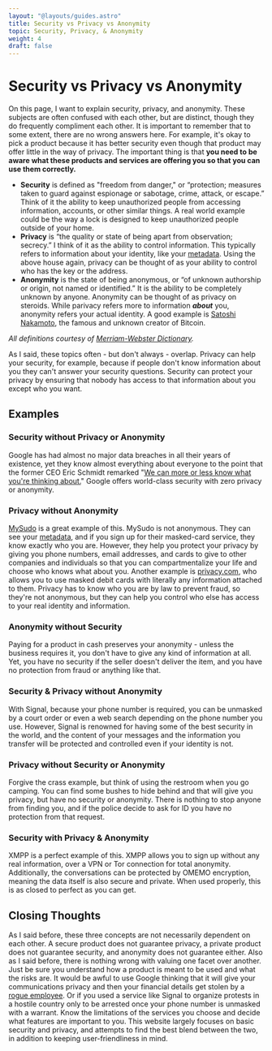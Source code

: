 ```yaml
---
layout: "@layouts/guides.astro"
title: Security vs Privacy vs Anonymity
topic: Security, Privacy, & Anonymity
weight: 4
draft: false
---
```



# Security vs Privacy vs Anonymity

On this page, I want to explain security, privacy, and anonymity. These subjects are often confused with each other, but are distinct, though they do frequently compliment each other. It is important to remember that to some extent, there are no wrong answers here. For example, it's okay to pick a product because it has better security even though that product may offer little in the way of privacy. The important thing is that **you need to be aware what these products and services are offering you so that you can use them correctly.**

<Highlighting>

- **Security** is defined as "freedom from danger," or “protection; measures taken to guard against espionage or sabotage, crime, attack, or escape.” Think of it the ability to keep unauthorized people from accessing information, accounts, or other similar things. A real world example could be the way a lock is designed to keep unauthorized people outside of your home.
- **Privacy** is “the quality or state of being apart from observation; secrecy.” I think of it as the ability to control information. This typically refers to information about your identity, like your [metadata](/guides/prologue/metadata). Using the above house again, privacy can be thought of as your ability to control who has the key or the address.
- **Anonymity** is the state of being anonymous, or “of unknown authorship or origin, not named or identified.” It is the ability to be completely unknown by anyone. Anonymity can be thought of as privacy on steroids. While parivacy refers more to information **_about_** you, anonymity refers your actual identity. A good example is [Satoshi Nakamoto](https://en.wikipedia.org/wiki/Satoshi_Nakamoto), the famous and unknown creator of Bitcoin.

</Highlighting>

_All definitions courtesy of [Merriam-Webster Dictionary](https://www.merriam-webster.com/)._

As I said, these topics often - but don't always - overlap. Privacy can help your security, for example, because if people don't know information about you they can't answer your security questions. Security can protect your privacy by ensuring that nobody has access to that information about you except who you want.

## Examples

### Security without Privacy or Anonymity

Google has had almost no major data breaches in all their years of existence, yet they know almost everything about everyone to the point that the former CEO Eric Schmidt remarked "[We can more or less know what you're thinking about.](https://www.zdnet.com/article/google-even-knows-what-youre-thinking/)" Google offers world-class security with zero privacy or anonymity.

### Privacy without Anonymity

[MySudo](/guides/less-important/voip) is a great example of this. MySudo is not anonymous. They can see your [metadata](/guides/prologue/metadata), and if you sign up for their masked-card service, they know exactly who you are. However, they help you protect your privacy by giving you phone numbers, email addresses, and cards to give to other companies and individuals so that you can compartmentalize your life and choose who knows what about you. Another example is [privacy.com](/guides/moderately-important/payments), who allows you to use masked debit cards with literally any information attached to them. Privacy has to know who you are by law to prevent fraud, so they're not anonymous, but they can help you control who else has access to your real identity and information.

### Anonymity without Security

Paying for a product in cash preserves your anonymity - unless the business requires it, you don't have to give any kind of information at all. Yet, you have no security if the seller doesn't deliver the item, and you have no protection from fraud or anything like that.

### Security & Privacy without Anonymity

With Signal, because your phone number is required, you can be unmasked by a court order or even a web search depending on the phone number you use. However, Signal is renowned for having some of the best security in the world, and the content of your messages and the information you transfer will be protected and controlled even if your identity is not.

### Privacy without Security or Anonymity

Forgive the crass example, but think of using the restroom when you go camping. You can find some bushes to hide behind and that will give you privacy, but have no security or anonymity. There is nothing to stop anyone from finding you, and if the police decide to ask for ID you have no protection from that request.

### Security with Privacy & Anonymity

XMPP is a perfect example of this. XMPP allows you to sign up without any real information, over a VPN or Tor connection for total anonymity. Additionally, the conversations can be protected by OMEMO encryption, meaning the data itself is also secure and private. When used properly, this is as closed to perfect as you can get.

## Closing Thoughts

As I said before, these three concepts are not necessarily dependent on each other. A secure product does not guarantee privacy, a private product does not guarantee security, and anonymity does not guarantee either. Also as I said before, there is nothing wrong with valuing one facet over another. Just be sure you understand how a product is meant to be used and what the risks are. It would be awful to use Google thinking that it will give your communications privacy and then your financial details get stolen by a [rogue employee](https://nypost.com/2020/09/23/shopify-says-rogue-employees-may-have-stolen-customer-data/). Or if you used a service like Signal to organize protests in a hostile country only to be arrested once your phone number is unmasked with a warrant. Know the limitations of the services you choose and decide what features are important to you. This website largely focuses on basic security and privacy, and attempts to find the best blend between the two, in addition to keeping user-friendliness in mind.
